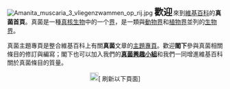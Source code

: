 [[File:Amanita_muscaria_3_vliegenzwammen_op_rij.jpg|left]] 
{{Shortcut|P:FUNGI}}
<span style="line-height:150%;">
<span style="margin-right: 0.1em; font-size: 150%;">'''歡迎'''</span>來到[[維基百科|維基百科]]的'''真菌首頁'''。真菌是一種[[真核生物|真核生物]]中的一个[[界_(生物)|界]]，是一類與[[動物界|動物界]]和[[植物界|植物界]]並列的[[界_(生物)|生物界]]。</br>

真菌主題專頁是整合維基百科上有關'''真菌'''文章的[[Portal:首頁|主題專頁]]。歡迎'''閣下'''參與真菌相關條目的修訂與編寫；閣下也可以加入我們的'''[[WP:真菌興趣小組維基人列表|真菌興趣小組]]'''和我們一同增進維基百科關於真菌條目的質量。
</span>


<div style="text-align: center;">[[File:Fairytale_key_enter-2.png|20px]]<span class="plainlinks noarchive">[{{fullurl:Portal:真菌|action=purge}} 刷新以下頁面]<span></div>